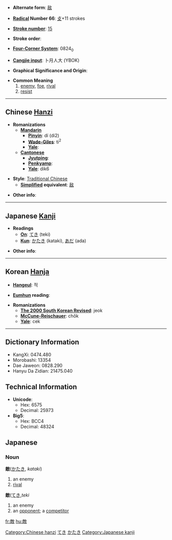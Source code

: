 * '''Alternate form''': [[敌]]

* '''[[Wiktionary:Chinese radical index| Radical]] Number 66''': [[Wiktionary:Chinese radical index 攴|攴]]+11 strokes

* '''[[Wiktionary:Chinese total strokes index|Stroke number]]''': [[Wiktionary:Chinese total strokes index 15|15]]

* '''Stroke order''': 

* '''[[Wiktionary:Chinese four corner index|Four-Corner System]]''': 0824<sub>0</sub>

* '''[[Wiktionary:Chinese Cangjie index|Cangjie input]]''': 卜月人大 (YBOK)

* '''Graphical Significance and Origin''': 

* '''Common Meaning'''
*#[[enemy]], [[foe]], [[rival]]
*# [[resist]]

----

== Chinese [[Hanzi]] ==

* '''Romanizations'''
** '''[[Mandarin]]'''
*** '''[[Pinyin]]''': dí (di2)
*** '''[[Wade-Giles]]''': ti<sup>2</sup>
*** '''[[Yale]]''': 
** '''[[Cantonese]]'''
*** '''[[Jyutping]]''':
*** '''[[Penkyamp]]''': 
*** '''[[Yale]]''': dik6

* '''Style''': [[Traditional Chinese]] 
** '''[[Simplified Chinese|Simplified]] equivalent''': [[敌]]

* '''Other info''': 

----

== Japanese [[Kanji]] ==

* '''Readings'''
** '''[[On]]''': [[てき]] (teki)
** '''[[Kun]]''': [[かたき]] (kataki), [[あだ]] (ada)

* '''Other info''':  

----

== Korean [[Hanja]] ==

* '''[[Hangeul]]''': 적

* '''[[Eumhun]] reading''': 

* '''Romanizations'''
** '''[[The 2000 South Korean Revised Romanization|The 2000 South Korean Revised]]''': jeok
** '''[[McCune-Reischauer]]''': chŏk
** '''[[Yale]]''': cek

----

== Dictionary Information ==

* KangXi: 0474.480
* Morobashi: 13354
* Dae Jaweon: 0828.290
* Hanyu Da Zidian: 21475.040

== Technical Information ==

* '''Unicode''':
** Hex: 6575
** Decimal: 25973
* '''Big5''':
** Hex: BCC4
** Decimal: 48324

==Japanese==
===Noun===
'''敵'''([[かたき]], ''kataki'')
#an enemy
#[[rival]]
'''敵'''([[てき]],''teki''
#an enemy
#an [[opponent]]; a [[competitor]]

[[Category:Chinese hanzi]]
[[Category:Japanese nouns|てき]]
[[Category:Japanese nouns|かたき]]
[[Category:Japanese kanji]]

[[fr:敵]]
[[hu:敵]]